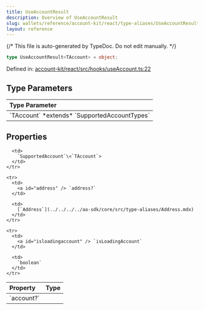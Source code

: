 ```yaml
---
title: UseAccountResult
description: Overview of UseAccountResult
slug: wallets/reference/account-kit/react/type-aliases/UseAccountResult
layout: reference
---
```


{/* This file is auto-generated by TypeDoc. Do not edit manually. */}

```ts
type UseAccountResult<TAccount> = object;
```

Defined in: [account-kit/react/src/hooks/useAccount.ts:22](https://github.com/alchemyplatform/aa-sdk/blob/0cc60e9f694c242d91befdaa2f26cdec3ee389c5/account-kit/react/src/hooks/useAccount.ts#L22)

## Type Parameters

<table>
  <thead>
    <tr>
      <th align="left">Type Parameter</th>
    </tr>
  </thead>

  <tbody>
    <tr>
      <td>
        `TAccount` *extends* `SupportedAccountTypes`
      </td>
    </tr>
  </tbody>
</table>

## Properties

<table>
  <thead>
    <tr>
      <th align="left">Property</th>
      <th align="left">Type</th>
    </tr>
  </thead>

  <tbody>
    <tr>
      <td>
        <a id="account" /> `account?`
      </td>

      <td>
        `SupportedAccount`\<`TAccount`>
      </td>
    </tr>

    <tr>
      <td>
        <a id="address" /> `address?`
      </td>

      <td>
        [`Address`](../../../../aa-sdk/core/src/type-aliases/Address.mdx)
      </td>
    </tr>

    <tr>
      <td>
        <a id="isloadingaccount" /> `isLoadingAccount`
      </td>

      <td>
        `boolean`
      </td>
    </tr>

  </tbody>
</table>

